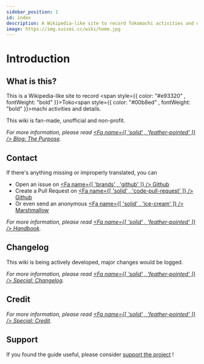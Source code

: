 ```yaml
---
sidebar_position: 1
id: index
description: A Wikipedia-like site to record Tokomachi activities and details. This site is fan-made, unofficial and non-profit.
image: https://img.suisei.cc/wiki/home.jpg
---
```



# Introduction

<TkmtIntro />

## What is this?

This is a Wikipedia-like site to record <span style={{ color: "#e93320" , fontWeight: "bold" }}>Toko</span><span style={{ color: "#00b8ed" , fontWeight: "bold" }}>machi</span> activities and details.

This wiki is fan-made, unofficial and non-profit.

_For more information, please read [<Fa name={[ 'solid' , 'feather-pointed' ]} /> Blog: The Purpose](/blog/purpose)._

## Contact

If there's anything missing or improperly translated, you can

- Open an issue on [<Fa name={[ 'brands' , 'github' ]} /> Github](https://github.com/aozaki-kuro/tokomachi-wiki-neo/issues/new)
- Create a Pull Request on [<Fa name={[ 'solid' , 'code-pull-request' ]} /> Github](https://github.com/aozaki-kuro/tokomachi-wiki-neo/pulls)
- Or even send an anonymous [<Fa name={[ 'solid' , 'ice-cream' ]} /> Marshmallow](https://marshmallow-qa.com/aozaki__)

_For more information, please read [<Fa name={[ 'solid' , 'feather-pointed' ]} /> Handbook](/blog/handbook)._

## Changelog

This wiki is being actively developed, major changes would be logged.

_For more information, please read [<Fa name={[ 'solid' , 'feather-pointed' ]} /> Special: Changelog](/special/changelog)._

## Credit

_For more information, please read [<Fa name={[ 'solid' , 'feather-pointed' ]} /> Special: Credit](/special/credit)._

## Support

If you found the guide useful, please consider [support the project](https://ko-fi.com/F1F46CGFC) !
